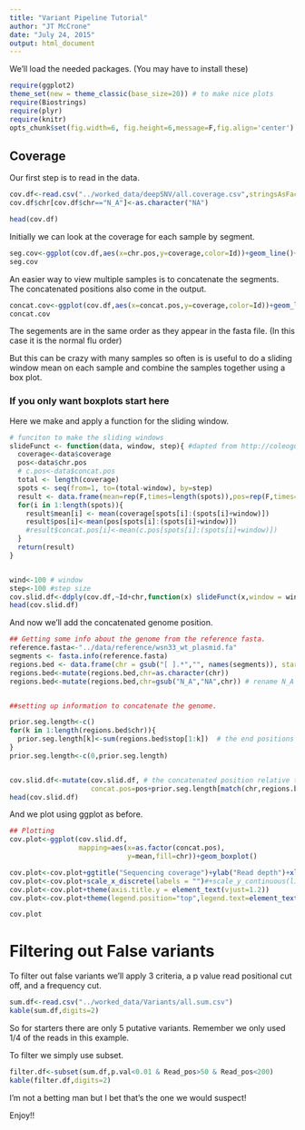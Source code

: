 ```yaml
---
title: "Variant Pipeline Tutorial"
author: "JT McCrone"
date: "July 24, 2015"
output: html_document
---
```


We'll load the needed packages. (You may have to install these)
```r
require(ggplot2)
theme_set(new = theme_classic(base_size=20)) # to make nice plots
require(Biostrings)
require(plyr)
require(knitr)
opts_chunk$set(fig.width=6, fig.height=6,message=F,fig.align='center')

```

## Coverage

Our first step is to read in the data.

```r
cov.df<-read.csv("../worked_data/deepSNV/all.coverage.csv",stringsAsFactor=F)
cov.df$chr[cov.df$chr=="N_A"]<-as.character("NA")

head(cov.df)
```

Initially we can look at the coverage for each sample by segment.

```r
seg.cov<-ggplot(cov.df,aes(x=chr.pos,y=coverage,color=Id))+geom_line()+facet_wrap(~chr)
seg.cov
```


An easier way to view multiple samples is to concatenate the segments. The concatenated positions also come in the output.

```r
concat.cov<-ggplot(cov.df,aes(x=concat.pos,y=coverage,color=Id))+geom_line()+xlab("Concatenated position")+scale_x_discrete(labels = "")
concat.cov
```

The segements are in the same order as they appear in the fasta file. (In this case it is the normal flu order)

But this can be crazy with many samples so often is is useful to do a sliding window mean on each sample and combine the samples together using a box plot.

### If you only want boxplots start here


Here we make and apply a function for the sliding window.
```r
# funciton to make the sliding windows
slideFunct <- function(data, window, step){ #dapted from http://coleoguy.blogspot.com/2014/04/sliding-window-analysis.html
  coverage<-data$coverage
  pos<-data$chr.pos
  # c.pos<-data$concat.pos
  total <- length(coverage)
  spots <- seq(from=1, to=(total-window), by=step)
  result <- data.frame(mean=rep(F,times=length(spots)),pos=rep(F,times=length(spots)))
  for(i in 1:length(spots)){
    result$mean[i] <- mean(coverage[spots[i]:(spots[i]+window)])
    result$pos[i]<-mean(pos[spots[i]:(spots[i]+window)])
    #result$concat.pos[i]<-mean(c.pos[spots[i]:(spots[i]+window)])
  }
  return(result)
}


wind<-100 # window
step<-100 #step size
cov.slid.df<-ddply(cov.df,~Id+chr,function(x) slideFunct(x,window = wind,step=step)) # applies the sliding window
head(cov.slid.df)
```

And now we'll add the concatenated genome position.
```r
## Getting some info about the genome from the reference fasta.
reference.fasta<-"../data/reference/wsn33_wt_plasmid.fa"
segments <- fasta.info(reference.fasta)
regions.bed <- data.frame(chr = gsub("[ ].*","", names(segments)), start=1, stop=segments, row.names=NULL)
regions.bed<-mutate(regions.bed,chr=as.character(chr))
regions.bed<-mutate(regions.bed,chr=gsub("N_A","NA",chr)) # rename N_A segment to NA


##setting up information to concatenate the genome.

prior.seg.length<-c()
for(k in 1:length(regions.bed$chr)){ 
  prior.seg.length[k]<-sum(regions.bed$stop[1:k])  # the end positions of each segment relative to one sequence not including the trimming step
}
prior.seg.length<-c(0,prior.seg.length)


cov.slid.df<-mutate(cov.slid.df, # the concatenated position relative to the usual order
                    concat.pos=pos+prior.seg.length[match(chr,regions.bed$chr)]) # position is relative to each segement
head(cov.slid.df)
```

And we plot using ggplot as before.


```r
## Plotting
cov.plot<-ggplot(cov.slid.df,
                 mapping=aes(x=as.factor(concat.pos),
                             y=mean,fill=chr))+geom_boxplot()

cov.plot<-cov.plot+ggtitle("Sequencing coverage")+ylab("Read depth")+xlab("")+xlab("Concatenated Genome Position")
cov.plot<-cov.plot+scale_x_discrete(labels = "")#+scale_y_continuous(limits=c(0,35000),breaks=c(10000,20000,30000))
cov.plot<-cov.plot+theme(axis.title.y = element_text(vjust=1.2))
cov.plot<-cov.plot+theme(legend.position="top",legend.text=element_text(size=18))

cov.plot
```

# Filtering out False variants

To filter out false variants we'll apply 3 criteria, a p value read positional cut off, and a frequency cut. 

```r
sum.df<-read.csv("../worked_data/Variants/all.sum.csv")
kable(sum.df,digits=2)
```

So for starters there are only 5 putative variants. Remember we only used 1/4 of the reads in this example.

To filter we simply use subset.

```r
filter.df<-subset(sum.df,p.val<0.01 & Read_pos>50 & Read_pos<200)
kable(filter.df,digits=2)
```


I'm not a betting man but I bet that's the one we would suspect!

Enjoy!!
